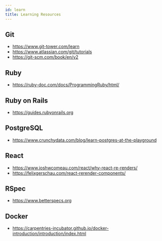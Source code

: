 ```yaml
---
id: learn
title: Learning Resources
---
```


## Git

- <https://www.git-tower.com/learn>
- <https://www.atlassian.com/git/tutorials>
- <https://git-scm.com/book/en/v2>

## Ruby

- <https://ruby-doc.com/docs/ProgrammingRuby/html/>

## Ruby on Rails

- <https://guides.rubyonrails.org>

## PostgreSQL

- <https://www.crunchydata.com/blog/learn-postgres-at-the-playground>

## React

- <https://www.joshwcomeau.com/react/why-react-re-renders/>
- <https://felixgerschau.com/react-rerender-components/>

## RSpec

- <https://www.betterspecs.org>

## Docker

- <https://carpentries-incubator.github.io/docker-introduction/introduction/index.html>
